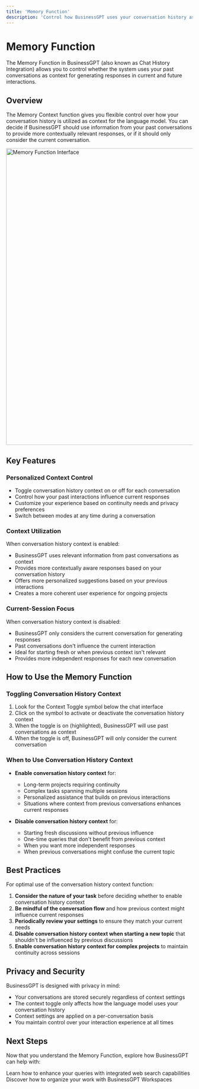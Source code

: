 ```yaml
---
title: 'Memory Function'
description: 'Control how BusinessGPT uses your conversation history as context'
---
```


# Memory Function

The Memory Function in BusinessGPT (also known as Chat History Integration) allows you to control whether the system uses your past conversations as context for generating responses in current and future interactions.

## Overview

The Memory Context function gives you flexible control over how your conversation history is utilized as context for the language model. You can decide if BusinessGPT should use information from your past conversations to provide more contextually relevant responses, or if it should only consider the current conversation.

<img
  src="/images/hero-light.png"
  alt="Memory Function Interface"
  width="800"
/>

## Key Features

### Personalized Context Control

- Toggle conversation history context on or off for each conversation
- Control how your past interactions influence current responses
- Customize your experience based on continuity needs and privacy preferences
- Switch between modes at any time during a conversation

### Context Utilization

When conversation history context is enabled:
- BusinessGPT uses relevant information from past conversations as context
- Provides more contextually aware responses based on your conversation history
- Offers more personalized suggestions based on your previous interactions
- Creates a more coherent user experience for ongoing projects

### Current-Session Focus

When conversation history context is disabled:
- BusinessGPT only considers the current conversation for generating responses
- Past conversations don't influence the current interaction
- Ideal for starting fresh or when previous context isn't relevant
- Provides more independent responses for each new conversation

## How to Use the Memory Function

### Toggling Conversation History Context

1. Look for the Context Toggle symbol below the chat interface
2. Click on the symbol to activate or deactivate the conversation history context
3. When the toggle is on (highlighted), BusinessGPT will use past conversations as context
4. When the toggle is off, BusinessGPT will only consider the current conversation

### When to Use Conversation History Context

- **Enable conversation history context** for:
  - Long-term projects requiring continuity
  - Complex tasks spanning multiple sessions
  - Personalized assistance that builds on previous interactions
  - Situations where context from previous conversations enhances current responses

- **Disable conversation history context** for:
  - Starting fresh discussions without previous influence
  - One-time queries that don't benefit from previous context
  - When you want more independent responses
  - When previous conversations might confuse the current topic

## Best Practices

For optimal use of the conversation history context function:

1. **Consider the nature of your task** before deciding whether to enable conversation history context
2. **Be mindful of the conversation flow** and how previous context might influence current responses
3. **Periodically review your settings** to ensure they match your current needs
4. **Disable conversation history context when starting a new topic** that shouldn't be influenced by previous discussions
5. **Enable conversation history context for complex projects** to maintain continuity across sessions

## Privacy and Security

BusinessGPT is designed with privacy in mind:

- Your conversations are stored securely regardless of context settings
- The context toggle only affects how the language model uses your conversation history
- Context settings are applied on a per-conversation basis
- You maintain control over your interaction experience at all times

## Next Steps

Now that you understand the Memory Function, explore how BusinessGPT can help with:

<CardGroup>
  <Card 
    title="Web Search" 
    icon="globe" 
    href="/features/web-search"
  >
    Learn how to enhance your queries with integrated web search capabilities
  </Card>
  <Card 
    title="Workspaces" 
    icon="folder-tree" 
    href="/features/workspaces"
  >
    Discover how to organize your work with BusinessGPT Workspaces
  </Card>
</CardGroup>

